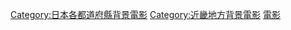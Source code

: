 {{日本行政區劃分類導航|背景電影}}

{{DEFAULTSORT:Hyougo}}
[[Category:日本各都道府縣背景電影|Category:日本各都道府縣背景電影]]
[[Category:近畿地方背景電影|Category:近畿地方背景電影]]
[[Category:兵庫縣背景作品|電影]]